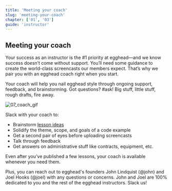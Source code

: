 ```yaml
---
title: 'Meeting your coach'
slug: 'meeting-your-coach'
chapter: ['01', '03']
guide: 'instructor'
---
```


## Meeting your coach

Your success as an instructor is the #1 priority at egghead—and we know success doesn’t come without support. You’ll need some guidance to create the world-class screencasts our members expect. That’s why we pair you with an egghead coach right when you start.

Your coach will help you nail egghead style through ongoing support, feedback, and brainstorming. Got questions? #ask! Big stuff, little stuff, rough drafts, fire away.

![07_coach_gif](https://media.giphy.com/media/PAYR5Ar3XpJJu/giphy.gif)

Slack with your coach to:

- Brainstorm [lesson ideas](/what-should-you-teach)
- Solidify the theme, scope, and goals of a code example
- Get a second pair of eyes before uploading screencasts
- Talk through feedback
- Get answers on administrative stuff like contracts, equipment, etc.

Even after you’ve published a few lessons, your coach is available whenever you need them.

Plus, you can reach out to egghead's founders John Lindquist (@john) and Joel Hooks (@joel) with any questions or concerns. John and Joel are 100% dedicated to you and the rest of the egghead instructors. Slack us!
